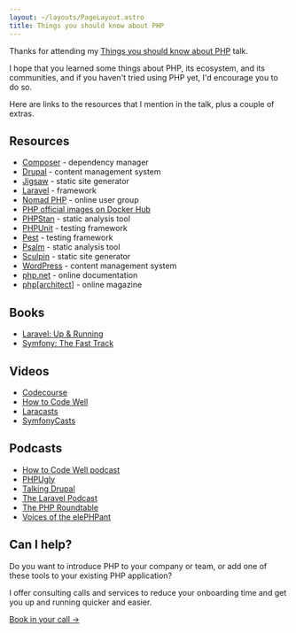 ```yaml
---
layout: ~/layouts/PageLayout.astro
title: Things you should know about PHP
---
```



Thanks for attending my [Things you should know about PHP](/talks/things-you-should-know-about-php) talk.

I hope that you learned some things about PHP, its ecosystem, and its communities, and if you haven't tried using PHP yet, I'd encourage you to do so.

Here are links to the resources that I mention in the talk, plus a couple of extras.

## Resources

- [Composer](https://getcomposer.org) - dependency manager
- [Drupal](https://www.drupal.org) - content management system
- [Jigsaw](https://jigsaw.tighten.co) - static site generator
- [Laravel](https://laravel.com) - framework
- [Nomad PHP](https://nomadphp.com) - online user group
- [PHP official images on Docker Hub](https://hub.docker.com/_/php)
- [PHPStan](https://phpstan.org) - static analysis tool
- [PHPUnit](https://phpunit.de) - testing framework
- [Pest](https://pestphp.com) - testing framework
- [Psalm](https://psalm.dev) - static analysis tool
- [Sculpin](khttps://sculpin.io) - static site generator
- [WordPress](https://wordpress.org) - content management system
- [php.net](https://www.php.net) - online documentation
- [php[architect]](https://www.phparch.com) - online magazine

## Books

- [Laravel: Up & Running](https://www.oreilly.com/library/view/laravel-up/9781492041207)
- [Symfony: The Fast Track](https://symfony.com/book)

## Videos

- [Codecourse](https://codecourse.com)
- [How to Code Well](https://www.howtocodewell.net)
- [Laracasts](https://laracasts.com)
- [SymfonyCasts](https://symfonycasts.com)

## Podcasts

- [How to Code Well podcast](https://howtocodewell.fm)
- [PHPUgly](https://www.phpugly.com)
- [Talking Drupal](https://talkingdrupal.com)
- [The Laravel Podcast](https://laravelpodcast.com)
- [The PHP Roundtable](https://phproundtable.com)
- [Voices of the elePHPant](https://voicesoftheelephpant.com)

## Can I help?

Do you want to introduce PHP to your company or team, or add one of these tools to your existing PHP application?

I offer consulting calls and services to reduce your onboarding time and get you up and running quicker and easier.

<div class="mt-6">
  <a class="inline-flex items-center px-6 py-3 font-medium rounded-md bg-blue-primary text-white no-underline hover:bg-white hover:text-blue-primary focus:bg-white focus:text-blue-primary transition-color ease-in-out duration-200 text-base" href={`mailto:${email}?subject=Book in my call`}>Book in your call →</a>
</div>
